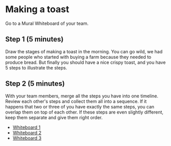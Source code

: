 
<Layout>
<SEO title="Making a toast" />

# Making a toast

Go to a Mural Whiteboard of your team.

## Step 1 (5 minutes)

Draw the stages of making a toast in the morning. You can go wild, we had some people who started with buying a farm because they needed to produce bread. But finally you should have a nice crispy toast, and you have 5 steps to illustrate the steps.

## Step 2 (5 minutes)

With your team members, merge all the steps you have into one timeline. Review each other's steps and collect them all into a sequence. If it happens that two or three of you have exactly the same steps, you can overlap them on top of each other. If these steps are even slightly different, keep them separate and give them right order.

- [Whiteboard 1](https://app.mural.co/invitation/mural/ds101workshop3845/1594622943412?sender=andrejokonetschnikow5658&key=a0dd13b7-b108-43d9-a9ab-89d969b20886)
- [Whiteboard 2](https://app.mural.co/invitation/mural/ds101workshop3845/1594623066239?sender=andrejokonetschnikow5658&key=1746e918-933d-49c2-800b-f5f1c57c2b89)
- [Whiteboard 3](https://app.mural.co/invitation/mural/ds101workshop3845/1594623098940?sender=andrejokonetschnikow5658&key=27859d4e-d9d0-43f1-9b26-d20a9cdfdcd5)

</Layout>
